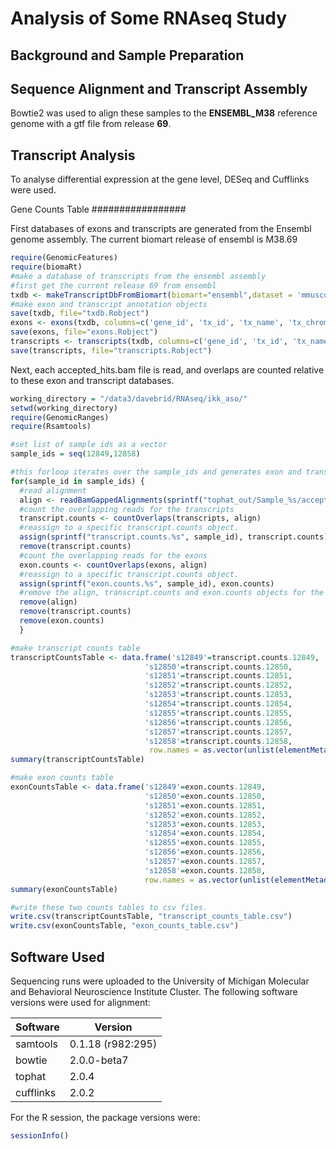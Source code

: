 Analysis of Some RNAseq Study
=============================

Background and Sample Preparation
---------------------------------


Sequence Alignment and Transcript Assembly
------------------------------------------
Bowtie2 was used to align these samples to the **ENSEMBL_M38** reference genome with a gtf file from release **69**.  

Transcript Analysis
-------------------
To analyse differential expression at the gene level, DESeq and Cufflinks were used.  

Gene Counts Table
#################

First databases of exons and transcripts are generated from the Ensembl genome assembly.  The current biomart release of ensembl is M38.69

```r
require(GenomicFeatures)
require(biomaRt)
#make a database of transcripts from the ensembl assembly
#first get the current release 69 from ensembl
txdb <- makeTranscriptDbFromBiomart(biomart="ensembl",dataset = 'mmusculus_gene_ensembl')
#make exon and transcript annotation objects
save(txdb, file="txdb.Robject")
exons <- exons(txdb, columns=c('gene_id', 'tx_id', 'tx_name', 'tx_chrom', 'tx_strand', 'exon_id', 'exon_name', 'cds_id', 'cds_name', 'cds_chrom', 'cds_strand', 'exon_rank'))
save(exons, file="exons.Robject")
transcripts <- transcripts(txdb, columns=c('gene_id', 'tx_id', 'tx_name', 'exon_id', 'exon_name', 'exon_chrom', 'exon_strand', 'cds_id', 'cds_name', 'cds_chrom', 'cds_strand', 'exon_rank'))
save(transcripts, file="transcripts.Robject")
```

Next, each accepted_hits.bam file is read, and overlaps are counted relative to these exon and transcript databases.

```r
working_directory = "/data3/davebrid/RNAseq/ikk_aso/"
setwd(working_directory)
require(GenomicRanges)
require(Rsamtools)

#set list of sample ids as a vector
sample_ids = seq(12849,12858)

#this forloop iterates over the sample_ids and generates exon and transcript counts for each sample_id
for(sample_id in sample_ids) {
  #read alignment
  align <- readBamGappedAlignments(sprintf("tophat_out/Sample_%s/accepted_hits.bam", sample_id))
  #count the overlapping reads for the transcripts
  transcript.counts <- countOverlaps(transcripts, align)
  #reassign to a specific transcript.counts object.
  assign(sprintf("transcript.counts.%s", sample_id), transcript.counts)
  remove(transcript.counts)
  #count the overlapping reads for the exons
  exon.counts <- countOverlaps(exons, align)
  #reassign to a specific transcript.counts object.
  assign(sprintf("exon.counts.%s", sample_id), exon.counts)
  #remove the align, transcript.counts and exon.counts objects for the next loop
  remove(align)
  remove(transcript.counts)
  remove(exon.counts)
  }

#make transcript counts table
transcriptCountsTable <- data.frame('s12849'=transcript.counts.12849, 
                              's12850'=transcript.counts.12850,
                              's12851'=transcript.counts.12851,
                              's12852'=transcript.counts.12852,
                              's12853'=transcript.counts.12853,
                              's12854'=transcript.counts.12854,
                              's12855'=transcript.counts.12855,
                              's12856'=transcript.counts.12856,
                              's12857'=transcript.counts.12857,
                              's12858'=transcript.counts.12858,
                               row.names = as.vector(unlist(elementMetadata(transcripts)['tx_name'])))
summary(transcriptCountsTable)

#make exon counts table
exonCountsTable <- data.frame('s12849'=exon.counts.12849, 
                              's12850'=exon.counts.12850,
                              's12851'=exon.counts.12851,
                              's12852'=exon.counts.12852,
                              's12853'=exon.counts.12853,
                              's12854'=exon.counts.12854,
                              's12855'=exon.counts.12855,
                              's12856'=exon.counts.12856,
                              's12857'=exon.counts.12857,
                              's12858'=exon.counts.12858,
                              row.names = as.vector(unlist(elementMetadata(exons)['exon_name'])))
summary(exonCountsTable)

#write these two counts tables to csv files.
write.csv(transcriptCountsTable, "transcript_counts_table.csv")
write.csv(exonCountsTable, "exon_counts_table.csv")
```

Software Used
-------------

Sequencing runs were uploaded to the University of Michigan Molecular and Behavioral Neuroscience Institute Cluster.  The following software versions were used for alignment:

Software  | Version
----------|---------
samtools  | 0.1.18 (r982:295)
bowtie    | 2.0.0-beta7
tophat    | 2.0.4
cufflinks | 2.0.2

For the R session, the package versions were:
```r
sessionInfo()
```